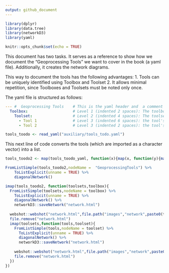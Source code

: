 ```yaml
---
output: github_document
---
```


```r
library(dplyr)
library(data.tree)
library(networkD3)
library(yaml)

knitr::opts_chunk$set(echo = TRUE)

```

This document has two tasks. It serves as a reference to show how we document the "Geoprocessing Tools" we want to cover in the book (a yaml file). Additionally, it creates the network diagrams.

This way to document the tools has the following advantages:
1. Tools can be uniquely identified using Toolbox and Toolset
2. It allows minimal repetition, since Toolboxes and Toolsets must be noted only once.


The yaml file is structured as follows:

```yaml
--- #  Geoprocessing Tools    # This is the yaml header and  a comment to show what this is about
  Toolbox:                    # Level 1 (indented 2 spaces): The toolbox's name                
    Toolset:                  # Level 2 (indented 4 spaces): The toolset's name 
      - Tool 1                # Level 3 (indented 6 spaces): the tool's name (starts with a dash)
      - Tool 2                # Level 3 (indented 2 spaces): the tool's name (starts with a dash)

```


```r
tools_toodo <- read_yaml("auxiliary/tools_todo.yaml")
```

This next line of code converts the tools (which are imported as a character vector) into a list.

```r
tools_toodo2 <- map(tools_toodo_yaml, function(x){map(x, function(y){map(y, function(z){list(name = z)})})})
```


```r

FromListSimple(tools_toodo2,nodeName =  "GeoprocessingTools") %>%
    ToListExplicit(unname = TRUE) %>%
    diagonalNetwork()

imap(tools_toodo2, function(toolsets,toolbox){
  FromListSimple(toolsets,nodeName = toolbox) %>%
    ToListExplicit(unname = TRUE) %>%
    diagonalNetwork() %>%
    networkD3::saveNetwork("network.html")
  
  webshot::webshot("network.html",file.path("images","network",paste0(toolbox,".png")))
  file.remove("network.html")
  imap(toolsets,function(tools,toolset){
    FromListSimple(tools,nodeName = toolset) %>%
      ToListExplicit(unname = TRUE) %>%
      diagonalNetwork() %>%
      networkD3::saveNetwork("network.html")
    
    webshot::webshot("network.html",file.path("images","network",paste0(toolbox,"_",toolset,".png")))
    file.remove("network.html")
  })
})



```

